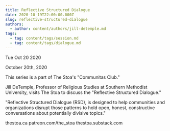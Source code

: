 ```yaml
---
title: Reflective Structured Dialogue
date: 2020-10-19T22:00:00.000Z
slug: reflective-structured-dialogue
authors:
  - author: content/authors/jill-detemple.md
tags:
  - tag: content/tags/session.md
  - tag: content/tags/dialogue.md
---
```






Tue Oct 20 2020

October 20th, 2020

This series is a part of The Stoa's "Communitas Club."

Jill DeTemple, Professor of Religious Studies at Southern Methodist University, visits The Stoa to discuss the "Reflective Structured Dialogue."

"Reflective Structured Dialogue (RSD), is designed to help communities and organizations disrupt those patterns to hold open, honest, constructive conversations about potentially divisive topics."

thestoa.ca
patreon.com/the_stoa
thestoa.substack.com



